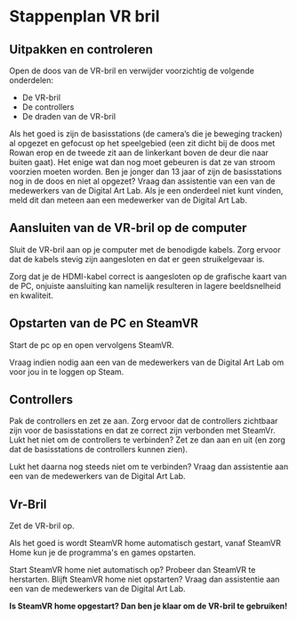 
# Stappenplan VR bril

## Uitpakken en controleren

Open de doos van de VR-bril en verwijder voorzichtig de volgende onderdelen:
- De VR-bril 
- De controllers
- De draden van de VR-bril

Als het goed is zijn de basisstations (de camera’s die je beweging tracken) al opgezet en gefocust op het speelgebied (een zit dicht bij de doos met Rowan erop en de tweede zit aan de linkerkant boven de deur die naar buiten gaat). Het enige wat dan nog moet gebeuren is dat ze van stroom voorzien moeten worden. 
<Callout type="warning">
	Ben je jonger dan 13 jaar of zijn de basisstations nog in de doos en niet al opgezet? Vraag dan assistentie van een van de medewerkers van de Digital Art Lab.
</Callout>
<Callout type="info">
	Als je een onderdeel niet kunt vinden, meld dit dan meteen aan een medewerker van de Digital Art Lab.
</Callout>


## Aansluiten van de VR-bril op de computer

Sluit de VR-bril aan op je computer met de benodigde kabels. Zorg ervoor dat de kabels stevig zijn aangesloten en dat er geen struikelgevaar is.

<Callout>
	Zorg dat je de HDMI-kabel correct is aangesloten op de grafische kaart van de PC, onjuiste aansluiting kan namelijk resulteren in lagere beeldsnelheid en kwaliteit.
</Callout>


## Opstarten van de PC en SteamVR

Start de pc op en open vervolgens SteamVR. 

<Callout>
	Vraag indien nodig aan een van de medewerkers van de Digital Art Lab om voor jou in te loggen op Steam.
</Callout>


## Controllers

Pak de controllers en zet ze aan. Zorg ervoor dat de controllers zichtbaar zijn voor de basisstations en dat ze correct zijn verbonden met SteamVr. Lukt het niet om de controllers te verbinden? Zet ze dan aan en uit (en zorg dat de basisstations de controllers kunnen zien). 

<Callout>
	Lukt het daarna nog steeds niet om te verbinden? Vraag dan assistentie aan een van de medewerkers van de Digital Art Lab.
</Callout>

## Vr-Bril

Zet de VR-bril op.

Als het goed is wordt SteamVR home automatisch gestart, vanaf SteamVR Home kun je de programma's en games opstarten.  

<Callout type="info">
	Start SteamVR home niet automatisch op? Probeer dan SteamVR te herstarten.
</Callout>

<Callout>
	Blijft SteamVR home niet opstarten? Vraag dan assistentie aan een van de medewerkers van de Digital Art Lab.
</Callout>


**Is SteamVR home opgestart? Dan ben  je klaar om de VR-bril te gebruiken!**